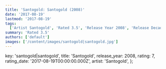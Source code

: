 ```yaml
---
title: 'Santogold: Santogold (2008)'
date: '2017-08-19'
lastmod: '2017-08-19'
tags:
  ['Artist Santogold', 'Rated 3.5', 'Release Year 2008', 'Release Decade 2000']
summary: 'Rated 3.5'
authors: ['default']
images: ['/content/images/santogold|santogold.jpg']
---
```


  key: 'santogold|santogold',
  title: 'Santogold',
  release_year: 2008,
  rating: 7,
  rating_date: '2017-08-19T00:00:00.000Z',
  artist: 'Santogold',
};

<MusicRating data={data} />
